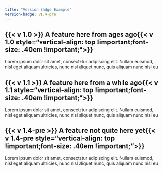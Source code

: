 ```yaml
---
title: "Version Badge Example"
version-badge: v1.4-pre
---
```


## {{< v 1.0 >}} A feature here from ages ago{{< v 1.0 style="vertical-align: top !important;font-size: .40em !important;">}}

Lorem ipsum dolor sit amet, consectetur adipiscing elit. Nullam euismod, nisl
eget aliquam ultricies, nunc nisl aliquet nunc, quis aliquam nunc nisl eu

## {{< v 1.1 >}} A feature here from a while ago{{< v 1.1 style="vertical-align: top !important;font-size: .40em !important;">}}

Lorem ipsum dolor sit amet, consectetur adipiscing elit. Nullam euismod, nisl
eget aliquam ultricies, nunc nisl aliquet nunc, quis aliquam nunc nisl eu

## {{< v 1.4-pre >}} A feature not quite here yet{{< v 1.4-pre style="vertical-align: top !important;font-size: .40em !important;">}}

Lorem ipsum dolor sit amet, consectetur adipiscing elit. Nullam euismod, nisl
eget aliquam ultricies, nunc nisl aliquet nunc, quis aliquam nunc nisl eu
